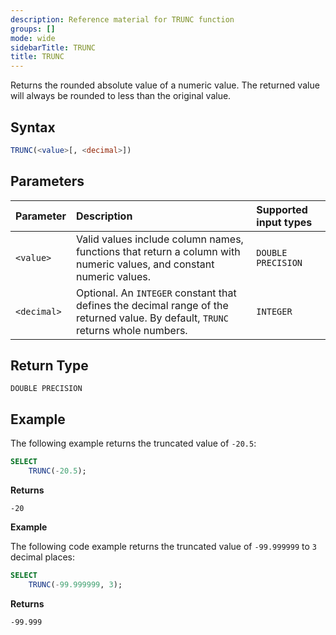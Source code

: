 ```yaml
---
description: Reference material for TRUNC function
groups: []
mode: wide
sidebarTitle: TRUNC
title: TRUNC
---
```



Returns the rounded absolute value of a numeric value. The returned value will always be rounded to less than the original value.

## Syntax


```sql
TRUNC(<value>[, <decimal>])
```
## Parameters


| Parameter | Description                                                                                                                  | Supported input types | 
| :--------- | :---------------------------------------------------------------------------------------------------------------------------- |:--------|
| `<value>`   | Valid values include column names, functions that return a column with numeric values, and constant numeric values.          | `DOUBLE PRECISION` | 
| `<decimal>`   | Optional. An `INTEGER` constant that defines the decimal range of the returned value. By default, `TRUNC` returns whole numbers. | `INTEGER` | 

## Return Type
`DOUBLE PRECISION` 

## Example


The following example returns the truncated value of `-20.5`: 
```sql
SELECT
    TRUNC(-20.5);
```

**Returns**

`-20`

**Example**

The following code example returns the truncated value of `-99.999999` to `3` decimal places: 

```sql
SELECT
    TRUNC(-99.999999, 3);
```

**Returns**

`-99.999`

